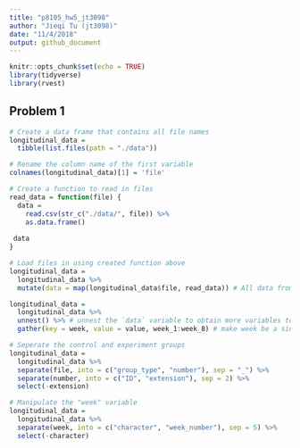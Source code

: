 ```yaml
---
title: "p8105_hw5_jt3098"
author: "Jieqi Tu (jt3098)"
date: "11/4/2018"
output: github_document
---
```


```r
knitr::opts_chunk$set(echo = TRUE)
library(tidyverse)
library(rvest)
```

## Problem 1
```r
# Create a data frame that contains all file names
longitudinal_data = 
  tibble(list.files(path = "./data"))

# Rename the column name of the first variable
colnames(longitudinal_data)[1] = 'file'
```

```r
# Create a function to read in files
read_data = function(file) {
  data = 
    read.csv(str_c("./data/", file)) %>%
    as.data.frame()
  
 data
}

# Load files in using created function above
longitudinal_data =
  longitudinal_data %>%
  mutate(data = map(longitudinal_data$file, read_data)) # All data from one file are nested in one variable called "data"
```

```r
longitudinal_data = 
  longitudinal_data %>%
  unnest() %>% # unnest the `data` variable to obtain more variables to store the data
  gather(key = week, value = value, week_1:week_8) # make week be a single variable

# Seperate the control and experiment groups
longitudinal_data = 
  longitudinal_data %>%
  separate(file, into = c("group_type", "number"), sep = "_") %>%
  separate(number, into = c("ID", "extension"), sep = 2) %>%
  select(-extension)

# Manipulate the "week" variable
longitudinal_data = 
  longitudinal_data %>%
  separate(week, into = c("character", "week_number"), sep = 5) %>%
  select(-character)
```

